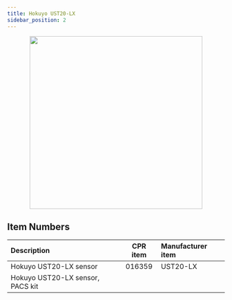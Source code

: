 ```yaml
---
title: Hokuyo UST20-LX
sidebar_position: 2
---
```



<center>
  <img
    src="/img/sensor_hokuyo_ust20lx_1.jpg"
    width="400"
  />
</center>

<Safety />

## Item Numbers

| Description                      | CPR item | Manufacturer item |
| :------------------------------- | :------: | :---------------- |
| Hokuyo UST20-LX sensor           |  016359  | UST20-LX          |
| Hokuyo UST20-LX sensor, PACS kit |          |                   |
